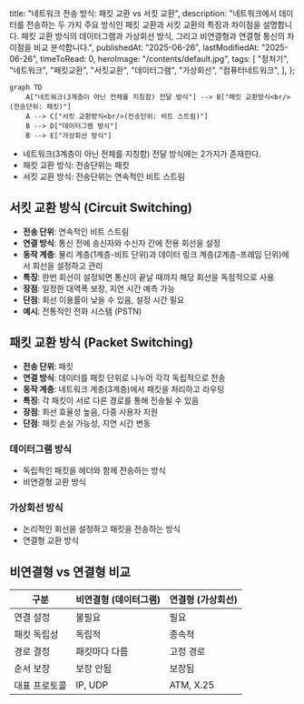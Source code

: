   title: "네트워크 전송 방식: 패킷 교환 vs 서킷 교환",
  description:
    "네트워크에서 데이터를 전송하는 두 가지 주요 방식인 패킷 교환과 서킷 교환의 특징과 차이점을 설명합니다. 패킷 교환 방식의 데이터그램과 가상회선 방식, 그리고 비연결형과 연결형 통신의 차이점을 비교 분석합니다.",
  publishedAt: "2025-06-26",
  lastModifiedAt: "2025-06-26",
  timeToRead: 0,
  heroImage: "/contents/default.jpg",
  tags: [
    "정처기",
    "네트워크",
    "패킷교환",
    "서킷교환",
    "데이터그램",
    "가상회선",
    "컴퓨터네트워크",
  ],
};

```mermaid
graph TD
    A["네트워크(3계층이 아닌 전체를 지칭함) 전달 방식"] --> B["패킷 교환방식<br/>(전송단위: 패킷)"]
    A --> C["서킷 교환방식<br/>(전송단위: 비트 스트림)"]
    B --> D["데이터그램 방식"]
    B --> E["가상회선 방식"]
```

- 네트워크(3계층이 아닌 전체를 지칭함) 전달 방식에는 2가지가 존재한다.
- 패킷 교환 방식: 전송단위는 패킷
- 서킷 교환 방식: 전송단위는 연속적인 비트 스트림

## 서킷 교환 방식 (Circuit Switching)

- **전송 단위**: 연속적인 비트 스트림
- **연결 방식**: 통신 전에 송신자와 수신자 간에 전용 회선을 설정
- **동작 계층**: 물리 계층(1계층-비트 단위)과 데이터 링크 계층(2계층-프레임 단위)에서 회선을 설정하고 관리
- **특징**: 한번 회선이 설정되면 통신이 끝날 때까지 해당 회선을 독점적으로 사용
- **장점**: 일정한 대역폭 보장, 지연 시간 예측 가능
- **단점**: 회선 이용률이 낮을 수 있음, 설정 시간 필요
- **예시**: 전통적인 전화 시스템 (PSTN)

## 패킷 교환 방식 (Packet Switching)

- **전송 단위**: 패킷
- **연결 방식**: 데이터를 패킷 단위로 나누어 각각 독립적으로 전송
- **동작 계층**: 네트워크 계층(3계층)에서 패킷을 처리하고 라우팅
- **특징**: 각 패킷이 서로 다른 경로를 통해 전송될 수 있음
- **장점**: 회선 효율성 높음, 다중 사용자 지원
- **단점**: 패킷 손실 가능성, 지연 시간 변동

### 데이터그램 방식

- 독립적인 패킷을 헤더와 함께 전송하는 방식
- 비연결형 교환 방식

### 가상회선 방식

- 논리적인 회선을 설정하고 패킷을 전송하는 방식
- 연결형 교환 방식

## 비연결형 vs 연결형 비교

| 구분          | 비연결형 (데이터그램) | 연결형 (가상회선) |
| ------------- | --------------------- | ----------------- |
| 연결 설정     | 불필요                | 필요              |
| 패킷 독립성   | 독립적                | 종속적            |
| 경로 결정     | 패킷마다 다름         | 고정 경로         |
| 순서 보장     | 보장 안됨             | 보장됨            |
| 대표 프로토콜 | IP, UDP               | ATM, X.25         |
